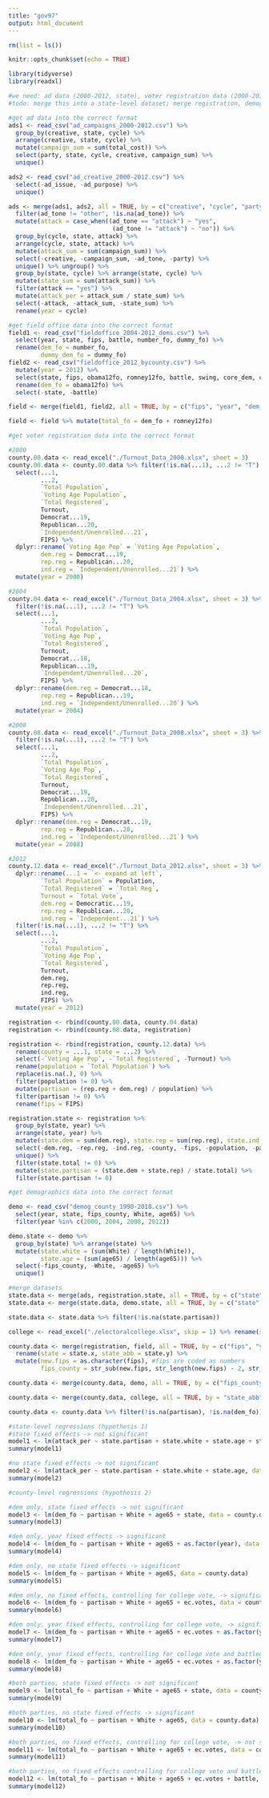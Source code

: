 ```yaml
---
title: "gov97"
output: html_document
---
```


```r

rm(list = ls())

knitr::opts_chunk$set(echo = TRUE)

library(tidyverse)
library(readxl)

#we need: ad data (2000-2012, state), voter registration data (2000-2012, county), demographics (2000-2012, county), field offices (2004-2012 by county for dems, 2012 by county for republicans)
#todo: merge this into a state-level dataset; merge registration, demographics, and field offices into a county-level dataset; run regressions (separate county-level for dems and reps)
```

```r
#get ad data into the correct format
ads1 <- read_csv("ad_campaigns_2000-2012.csv") %>% 
  group_by(creative, state, cycle) %>% 
  arrange(creative, state, cycle) %>% 
  mutate(campaign_sum = sum(total_cost)) %>% 
  select(party, state, cycle, creative, campaign_sum) %>% 
  unique()

ads2 <- read_csv("ad_creative_2000-2012.csv") %>% 
  select(-ad_issue, -ad_purpose) %>% 
  unique()

ads <- merge(ads1, ads2, all = TRUE, by = c("creative", "cycle", "party")) %>% 
  filter(ad_tone != "other", !is.na(ad_tone)) %>% 
  mutate(attack = case_when((ad_tone == "attack") ~ "yes",
                             (ad_tone != "attack") ~ "no")) %>% 
  group_by(cycle, state, attack) %>%
  arrange(cycle, state, attack) %>% 
  mutate(attack_sum = sum(campaign_sum)) %>% 
  select(-creative, -campaign_sum, -ad_tone, -party) %>% 
  unique() %>% ungroup() %>% 
  group_by(state, cycle) %>% arrange(state, cycle) %>% 
  mutate(state_sum = sum(attack_sum)) %>% 
  filter(attack == "yes") %>% 
  mutate(attack_per = attack_sum / state_sum) %>% 
  select(-attack, -attack_sum, -state_sum) %>% 
  rename(year = cycle)
```

```r
#get field office data into the correct format
field1 <- read_csv("fieldoffice_2004-2012_dems.csv") %>% 
  select(year, state, fips, battle, number_fo, dummy_fo) %>% 
  rename(dem_fo = number_fo,
         dummy_dem_fo = dummy_fo)
field2 <- read_csv("fieldoffice_2012_bycounty.csv") %>% 
  mutate(year = 2012) %>% 
  select(state, fips, obama12fo, romney12fo, battle, swing, core_dem, core_rep, year) %>% 
  rename(dem_fo = obama12fo) %>% 
  select(-state, -battle)

field <- merge(field1, field2, all = TRUE, by = c("fips", "year", "dem_fo"))

field <- field %>% mutate(total_fo = dem_fo + romney12fo)
```

```r
#get voter registration data into the correct format

#2000
county.00.data <- read_excel("./Turnout_Data_2000.xlsx", sheet = 3)
county.00.data <- county.00.data %>% filter(!is.na(...1), ...2 != "T") %>% 
  select(...1, 
         ...2, 
         `Total Population`, 
         `Voting Age Population`, 
         `Total Registered`, 
         Turnout, 
         Democrat...19, 
         Republican...20, 
         `Independent/Unenrolled...21`, 
         FIPS) %>% 
  dplyr::rename(`Voting Age Pop` = `Voting Age Population`,
         dem.reg = Democrat...19, 
         rep.reg = Republican...20,
         ind.reg = `Independent/Unenrolled...21`) %>% 
  mutate(year = 2000)

#2004
county.04.data <- read_excel("./Turnout_Data_2004.xlsx", sheet = 3) %>% 
  filter(!is.na(...1), ...2 != "T") %>% 
  select(...1, 
         ...2, 
         `Total Population`, 
         `Voting Age Pop`, 
         `Total Registered`, 
         Turnout, 
         Democrat...18, 
         Republican...19, 
         `Independent/Unenrolled...20`, 
         FIPS) %>% 
  dplyr::rename(dem.reg = Democrat...18, 
         rep.reg = Republican...19,
         ind.reg = `Independent/Unenrolled...20`) %>% 
  mutate(year = 2004)

#2008
county.08.data <- read_excel("./Turnout_Data_2008.xlsx", sheet = 3) %>% 
  filter(!is.na(...1), ...2 != "T") %>% 
  select(...1, 
         ...2, 
         `Total Population`, 
         `Voting Age Pop`, 
         `Total Registered`, 
         Turnout, 
         Democrat...19, 
         Republican...20, 
         `Independent/Unenrolled...21`, 
         FIPS) %>% 
  dplyr::rename(dem.reg = Democrat...19, 
         rep.reg = Republican...20,
         ind.reg = `Independent/Unenrolled...21`) %>% 
  mutate(year = 2008)

#2012
county.12.data <- read_excel("./Turnout_Data_2012.xlsx", sheet = 3) %>% 
  dplyr::rename(...1 = `<- expand at left`,
         `Total Population` = Population,
         `Total Registered` = `Total Reg`,
         Turnout = `Total Vote`,
         dem.reg = Democratic...19, 
         rep.reg = Republican...20,
         ind.reg = `Independent...21`) %>% 
  filter(!is.na(...1), ...2 != "T") %>% 
  select(...1, 
         ...2, 
         `Total Population`, 
         `Voting Age Pop`, 
         `Total Registered`, 
         Turnout, 
         dem.reg, 
         rep.reg, 
         ind.reg, 
         FIPS) %>% 
  mutate(year = 2012)

registration <- rbind(county.00.data, county.04.data)
registration <- rbind(county.08.data, registration)

registration <- rbind(registration, county.12.data) %>% 
  rename(county = ...1, state = ...2) %>% 
  select(-`Voting Age Pop`, -`Total Registered`, -Turnout) %>% 
  rename(population = `Total Population`) %>% 
  replace(is.na(.), 0) %>% 
  filter(population != 0) %>% 
  mutate(partisan = (rep.reg + dem.reg) / population) %>% 
  filter(partisan != 0) %>% 
  rename(fips = FIPS)

registration.state <- registration %>% 
  group_by(state, year) %>% 
  arrange(state, year) %>% 
  mutate(state.dem = sum(dem.reg), state.rep = sum(rep.reg), state.ind = sum(ind.reg), state.total = sum(population)) %>% 
  select(-dem.reg, -rep.reg, -ind.reg, -county, -fips, -population, -partisan) %>% 
  unique() %>% 
  filter(state.total != 0) %>% 
  mutate(state.partisan = (state.dem + state.rep) / state.total) %>% 
  filter(state.partisan != 0)
```

```r
#get demographics data into the correct format

demo <- read_csv("demog_county_1990-2018.csv") %>% 
  select(year, state, fips_county, White, age65) %>% 
  filter(year %in% c(2000, 2004, 2008, 2012))

demo.state <- demo %>% 
  group_by(state) %>% arrange(state) %>% 
  mutate(state.white = (sum(White) / length(White)),
         state.age = (sum(age65) / length(age65))) %>% 
  select(-fips_county, -White, -age65) %>% 
  unique()
```


```r
#merge datasets
state.data <- merge(ads, registration.state, all = TRUE, by = c("state", "year"))
state.data <- merge(state.data, demo.state, all = TRUE, by = c("state", "year"))

state.data <- state.data %>% filter(!is.na(state.partisan))
```

```r
college <- read_excel("./electoralcollege.xlsx", skip = 1) %>% rename(state_abb = State)

county.data <- merge(registration, field, all = TRUE, by = c("fips", "year")) %>% 
  rename(state = state.x, state_abb = state.y) %>% 
  mutate(new.fips = as.character(fips), #fips are coded as numbers
         fips_county = str_sub(new.fips, str_length(new.fips) - 2, str_length(new.fips)))

county.data <- merge(county.data, demo, all = TRUE, by = c("fips_county", "state", "year"))

county.data <- merge(county.data, college, all = TRUE, by = "state_abb")

county.data <- county.data %>% filter(!is.na(partisan), !is.na(dem_fo))
```

```r
#state-level regressions (hypothesis 1)
#state fixed effects -> not significant
model1 <- lm(attack_per ~ state.partisan + state.white + state.age + state, data = state.data)
summary(model1)

#no state fixed effects -> not significant
model2 <- lm(attack_per ~ state.partisan + state.white + state.age, data = state.data)
summary(model2)
```

```r
#county-level regressions (hypothesis 2)

#dem only, state fixed effects -> not significant
model3 <- lm(dem_fo ~ partisan + White + age65 + state, data = county.data)
summary(model3)

#dem only, year fixed effects -> significant
model4 <- lm(dem_fo ~ partisan + White + age65 + as.factor(year), data = county.data)
summary(model4)

#dem only, no state fixed effects -> significant
model5 <- lm(dem_fo ~ partisan + White + age65, data = county.data)
summary(model5) 

#dem only, no fixed effects, controlling for college vote, -> significant
model6 <- lm(dem_fo ~ partisan + White + age65 + ec.votes, data = county.data)
summary(model6) 

#dem only, year fixed effects, controlling for college vote, -> significant
model7 <- lm(dem_fo ~ partisan + White + age65 + ec.votes + as.factor(year), data = county.data)
summary(model7) 

#dem only, year fixed effects, controlling for college vote and battleground status -> not significant
model8 <- lm(dem_fo ~ partisan + White + age65 + ec.votes + as.factor(year) + battle, data = county.data)
summary(model8)

#both parties, state fixed effects -> not significant
model9 <- lm(total_fo ~ partisan + White + age65 + state, data = county.data)
summary(model9)

#both parties, no state fixed effects -> significant
model10 <- lm(total_fo ~ partisan + White + age65, data = county.data)
summary(model10) 

#both parties, no fixed effects, controlling for college vote, -> not significant
model11 <- lm(total_fo ~ partisan + White + age65 + ec.votes, data = county.data)
summary(model11) 

#both parties, no fixed effects controlling for college vote and battleground status -> not significant
model12 <- lm(total_fo ~ partisan + White + age65 + ec.votes + battle, data = county.data)
summary(model12)

```


